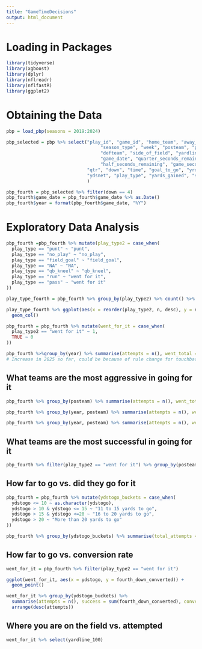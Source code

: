 ---
title: "GameTimeDecisions"
output: html_document
---

# **Loading in Packages**
```{r}
library(tidyverse)
library(xgboost)
library(dplyr)
library(nflreadr)
library(nflfastR)
library(ggplot2)
```

# **Obtaining the Data**
```{r}
pbp = load_pbp(seasons = 2019:2024)
```

```{r}
pbp_selected = pbp %>% select("play_id", "game_id", "home_team", "away_team",
                                   "season_type", "week", "posteam", "posteam_type",
                                   "defteam", "side_of_field", "yardline_100",
                                   "game_date", "quarter_seconds_remaining",
                                   "half_seconds_remaining", "game_seconds_remaining",
                              "qtr", "down", "time", "goal_to_go", "yrdln", "ydstogo",
                              "ydsnet", "play_type", "yards_gained", "score_differential", "fourth_down_converted", "fourth_down_failed", "timeout_team", "penalty", "penalty_team", "penalty_type", "weather", "wind", "stadium_id"
                              )
```

```{r}
pbp_fourth = pbp_selected %>% filter(down == 4)
pbp_fourth$game_date = pbp_fourth$game_date %>% as.Date()
pbp_fourth$year = format(pbp_fourth$game_date, "%Y")
```


# **Exploratory Data Analysis**
```{r}
pbp_fourth =pbp_fourth %>% mutate(play_type2 = case_when(
  play_type == "punt" ~ "punt",
  play_type == "no_play" ~ "no_play",
  play_type == "field_goal" ~ "field_goal",
  play_type == "NA" ~ "NA",
  play_type == "qb_kneel" ~ "qb_kneel",
  play_type == "run" ~ "went for it",
  play_type == "pass" ~ "went for it"
))

play_type_fourth = pbp_fourth %>% group_by(play_type2) %>% count() %>% arrange(desc(n))

play_type_fourth %>% ggplot(aes(x = reorder(play_type2, n, desc), y = n)) +
  geom_col()

pbp_fourth = pbp_fourth %>% mutate(went_for_it = case_when(
  play_type2 == "went for it" ~ 1,
  TRUE ~ 0
))

pbp_fourth %>%group_by(year) %>% summarise(attempts = n(), went_total = sum(went_for_it), rate = went_total/attempts)
# Increase in 2025 so far, could be because of rule change for touchbacks. 
```

## What teams are the most aggressive in going for it
```{r}
pbp_fourth %>% group_by(posteam) %>% summarise(attempts = n(), went_total = sum(went_for_it), rate = went_total/attempts) %>% arrange(desc(rate))

pbp_fourth %>% group_by(year, posteam) %>% summarise(attempts = n(), went_total = sum(went_for_it), rate = went_total/attempts) %>% arrange(desc(rate)) %>% filter(year != 2025)

pbp_fourth %>% group_by(year, posteam) %>% summarise(attempts = n(), went_total = sum(went_for_it), rate = went_total/attempts) %>% arrange(desc(rate)) %>% filter(year == 2025)
```

## What teams are the most successful in going for it
```{r}
pbp_fourth %>% filter(play_type2 == "went for it") %>% group_by(posteam) %>% summarise(attempts = n(), converted = sum(fourth_down_converted), success_rate = converted/attempts) %>% arrange(desc(success_rate))
``` 

## How far to go vs. did they go for it
```{r}
pbp_fourth = pbp_fourth %>% mutate(ydstogo_buckets = case_when(
  ydstogo <= 10 ~ as.character(ydstogo),
  ydstogo > 10 & ydstogo <= 15 ~ "11 to 15 yards to go",
  ydstogo > 15 & ydstogo <=20 ~ "16 to 20 yards to go",
  ydstogo > 20 ~ "More than 20 yards to go"
))

pbp_fourth %>% group_by(ydstogo_buckets) %>% summarise(total_attempts = n(), go_for_it = sum(went_for_it)) %>% arrange(desc(go_for_it))
```


## How far to go vs. conversion rate
```{r}
went_for_it = pbp_fourth %>% filter(play_type2 == "went for it")

ggplot(went_for_it, aes(x = ydstogo, y = fourth_down_converted)) + 
  geom_point()

went_for_it %>% group_by(ydstogo_buckets) %>% 
  summarise(attempts = n(), success = sum(fourth_down_converted), conversion_rate = success / attempts)%>% 
  arrange(desc(attempts))
```

## Where you are on the field vs. attempted
```{r}
went_for_it %>% select(yardline_100)
```


